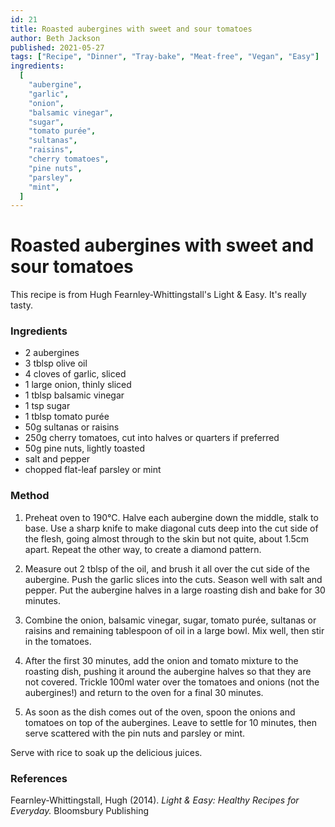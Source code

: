 ```yaml
---
id: 21
title: Roasted aubergines with sweet and sour tomatoes
author: Beth Jackson
published: 2021-05-27
tags: ["Recipe", "Dinner", "Tray-bake", "Meat-free", "Vegan", "Easy"]
ingredients:
  [
    "aubergine",
    "garlic",
    "onion",
    "balsamic vinegar",
    "sugar",
    "tomato purée",
    "sultanas",
    "raisins",
    "cherry tomatoes",
    "pine nuts",
    "parsley",
    "mint",
  ]
---
```


# Roasted aubergines with sweet and sour tomatoes

<BlogTextWrapper>

This recipe is from Hugh Fearnley-Whittingstall's Light & Easy. It's really tasty.

</BlogTextWrapper>

<BlogTextWrapper>

### Ingredients

- 2 aubergines
- 3 tblsp olive oil
- 4 cloves of garlic, sliced
- 1 large onion, thinly sliced
- 1 tblsp balsamic vinegar
- 1 tsp sugar
- 1 tblsp tomato purée
- 50g sultanas or raisins
- 250g cherry tomatoes, cut into halves or quarters if preferred
- 50g pine nuts, lightly toasted
- salt and pepper
- chopped flat-leaf parsley or mint

</BlogTextWrapper>

<BlogTextWrapper>

### Method

1. Preheat oven to 190°C. Halve each aubergine down the middle, stalk to base. Use a sharp knife to make diagonal cuts deep into the cut side of the flesh, going almost through to the skin but not quite, about 1.5cm apart. Repeat the other way, to create a diamond pattern.

2. Measure out 2 tblsp of the oil, and brush it all over the cut side of the aubergine. Push the garlic slices into the cuts. Season well with salt and pepper. Put the aubergine halves in a large roasting dish and bake for 30 minutes.

<Timer inputHours={0} inputMinutes={30} inputSeconds={0} />

3. Combine the onion, balsamic vinegar, sugar, tomato purée, sultanas or raisins and remaining tablespoon of oil in a large bowl. Mix well, then stir in the tomatoes.

4. After the first 30 minutes, add the onion and tomato mixture to the roasting dish, pushing it around the aubergine halves so that they are not covered. Trickle 100ml water over the tomatoes and onions (not the aubergines!) and return to the oven for a final 30 minutes.

<Timer inputHours={0} inputMinutes={30} inputSeconds={0} />

5. As soon as the dish comes out of the oven, spoon the onions and tomatoes on top of the aubergines. Leave to settle for 10 minutes, then serve scattered with the pin nuts and parsley or mint.

<Timer inputHours={0} inputMinutes={10} inputSeconds={0} />

Serve with rice to soak up the delicious juices.

</BlogTextWrapper>

<BlogTextWrapper>

### References

Fearnley-Whittingstall, Hugh (2014). _Light & Easy: Healthy Recipes for Everyday._ Bloomsbury Publishing

</BlogTextWrapper>

<ClickableTags tags={tags} />
